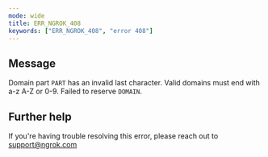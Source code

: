 ```yaml
---
mode: wide
title: ERR_NGROK_408
keywords: ["ERR_NGROK_408", "error 408"]
---
```


## Message

Domain part `PART` has an invalid last character. Valid domains must end with a-z A-Z or 0-9. Failed to reserve `DOMAIN`.

## Further help

If you're having trouble resolving this error, please reach out to [support@ngrok.com](mailto:support@ngrok.com?subject=Help%20with%20ERR_NGROK_408)
